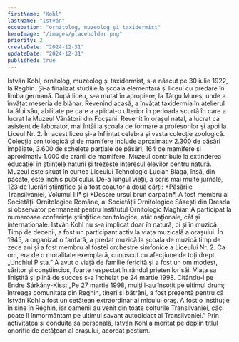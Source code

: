 ```yaml
---
firstName: "Kohl"
lastName: "István"
occupation: "ornitolog, muzeolog și taxidermist"
heroImage: "/images/placeholder.png"
priority: 2
createDate: "2024-12-31"
updateDate: "2024-12-31"
published: true
---
```


<ContentTextBlock>
István Kohl, ornitolog, muzeolog și taxidermist, s-a născut pe 30 iulie 1922, la Reghin. Și-a finalizat studiile la școala elementară și liceul cu predare în limba germană. După liceu, s-a mutat în apropiere, la Târgu Mureș, unde a învățat meseria de blănar. Revenind acasă, a învățat taxidermia în atelierul tatălui său, abilitate pe care a aplicat-o ulterior în perioada scurtă în care a lucrat la Muzeul Vânătorii din Focșani. Revenit în orașul natal, a lucrat ca asistent de laborator, mai întâi la școala de formare a profesorilor și apoi la Liceul Nr. 2. În acest liceu și-a înființat celebra și vasta colecție zoologică. Colecția ornitologică și de mamifere include aproximativ 2.300 de păsări împăiate, 3.600 de schelete parțiale de păsări, 164 de mamifere și aproximativ 1.000 de cranii de mamifere. Muzeul contribuie la extinderea educației în științele naturii și trezește interesul elevilor pentru natură. Muzeul este situat în curtea Liceului Tehnologic Lucian Blaga, însă, din păcate, este închis publicului.
</ContentTextBlock>

<ContentTextBlock>
De-a lungul vieții, a scris mai multe jurnale, 123 de lucrări științifice și a fost coautor a două cărți: *Păsările Transilvaniei, Volumul III* și *Despre ursul brun carpatin*. A fost membru al Societății Ornitologice Române, al Societății Ornitologice Săsești din Dresda și observator permanent pentru Institutul Ornitologic Maghiar. A participat la numeroase conferințe științifice ornitologice, atât naționale, cât și internaționale. István Kohl nu s-a implicat doar în natură, ci și în muzică. Timp de decenii, a fost un participant activ la viața muzicală a orașului. În 1945, a organizat o fanfară, a predat muzică la școala de muzică timp de zece ani și a fost membru al fostei orchestre simfonice a Liceului Nr. 2.
</ContentTextBlock>

<ContentTextBlock>
Ca om, era de o moralitate exemplară, cunoscut cu afecțiune de toți drept „Unchiul Pista.” A avut o viață de familie fericită și a fost un om modest, săritor și conștiincios, foarte respectat în rândul prietenilor săi. Viața sa liniștită și plină de succes s-a încheiat pe 24 martie 1998. Citându-l pe Endre Sárkány-Kiss: „Pe 27 martie 1998, mulți l-au însoțit pe ultimul drum; întreaga comunitate din Reghin, tineri și bătrâni, a fost prezentă pentru că István Kohl a fost un cetățean extraordinar al micului oraș. A fost o instituție în sine în Reghin, iar oamenii au venit din toate colțurile Transilvaniei, căci poate îl înmormântam pe ultimul savant autodidact al Transilvaniei.” Prin activitatea și conduita sa personală, István Kohl a meritat pe deplin titlul onorific de cetățean al orașului, acordat postum.
</ContentTextBlock>